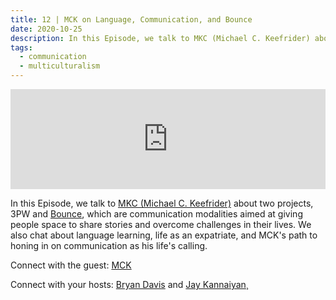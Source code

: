 ```yaml
---
title: 12 | MCK on Language, Communication, and Bounce
date: 2020-10-25
description: In this Episode, we talk to MKC (Michael C. Keefrider) about two projects, 3PW and Bounce, which are communication modalities aimed at giving people space to share stories and overcome challenges in their lives.
tags:
  - communication
  - multiculturalism
---
```


<iframe
  src="https://anchor.fm/heart-of-the-matter/embed/episodes/12--MCK-on-Language--Communication--and-Bounce-eqnjoq"
  height="160px"
  width="100%"
  frameborder="0"
  scrolling="no"
></iframe>

In this Episode, we talk to [MKC (Michael C. Keefrider)](https://www.linkedin.com/in/mck-michael-keefrider-9576a11/) about two projects, 3PW and [Bounce](https://www.qsata.com/), which are communication modalities aimed at giving people space to share stories and overcome challenges in their lives. We also chat about language learning, life as an expatriate, and MCK's path to honing in on communication as his life's calling.

Connect with the guest: [MCK](https://www.linkedin.com/in/mck-michael-keefrider-9576a11/)

Connect with your hosts: [Bryan Davis](https://www.linkedin.com/in/bryangilbertdavis/) and [Jay Kannaiyan](https://jaykannaiyan.com)¸
